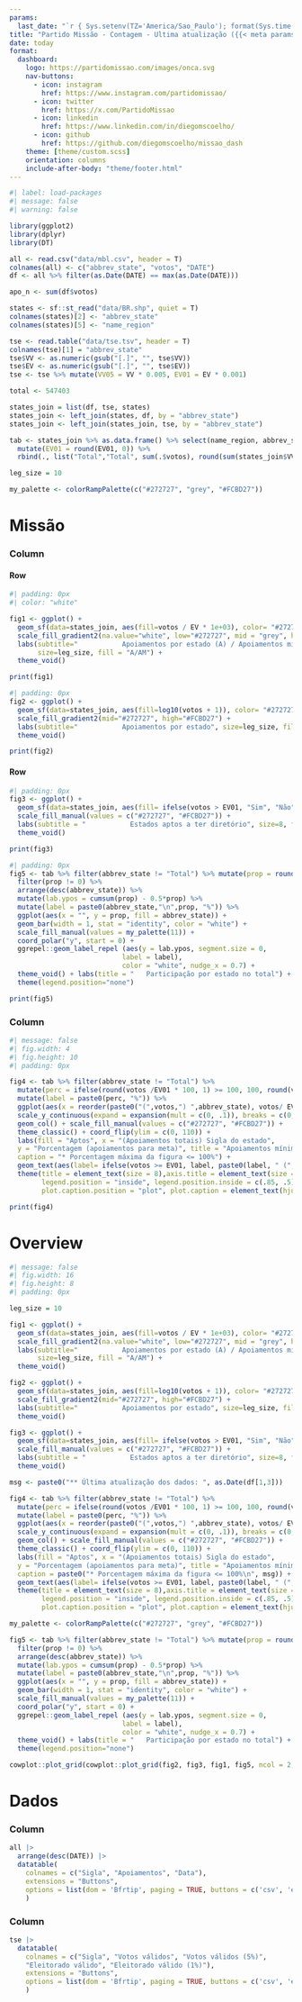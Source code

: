 ```yaml
---
params:
  last_date: "`r { Sys.setenv(TZ='America/Sao_Paulo'); format(Sys.time(), '%d %B, %Y %H:%M') }`"
title: "Partido Missão - Contagem - Ultima atualização ({{< meta params.last_date >}})"
date: today
format: 
  dashboard:
    logo: https://partidomissao.com/images/onca.svg
    nav-buttons:
      - icon: instagram
        href: https://www.instagram.com/partidomissao/
      - icon: twitter
        href: https://x.com/PartidoMissao
      - icon: linkedin
        href: https://www.linkedin.com/in/diegomscoelho/
      - icon: github
        href: https://github.com/diegomscoelho/missao_dash
    theme: [theme/custom.scss]
    orientation: columns
    include-after-body: "theme/footer.html"
---
```


```r
#| label: load-packages
#| message: false
#| warning: false

library(ggplot2)
library(dplyr)
library(DT)

all <- read.csv("data/mbl.csv", header = T)
colnames(all) <- c("abbrev_state", "votos", "DATE")
df <- all %>% filter(as.Date(DATE) == max(as.Date(DATE)))

apo_n <- sum(df$votos)

states <- sf::st_read("data/BR.shp", quiet = T)
colnames(states)[2] <- "abbrev_state"
colnames(states)[5] <- "name_region"

tse <- read.table("data/tse.tsv", header = T)
colnames(tse)[1] = "abbrev_state"
tse$VV <- as.numeric(gsub("[.]", "", tse$VV))
tse$EV <- as.numeric(gsub("[.]", "", tse$EV))
tse <- tse %>% mutate(VV05 = VV * 0.005, EV01 = EV * 0.001)

total <- 547403

states_join = list(df, tse, states)
states_join <- left_join(states, df, by = "abbrev_state")
states_join <- left_join(states_join, tse, by = "abbrev_state")

tab <- states_join %>% as.data.frame() %>% select(name_region, abbrev_state, votos, EV01) %>%
  mutate(EV01 = round(EV01, 0)) %>%
  rbind(., list("Total","Total", sum(.$votos), round(sum(states_join$VV05),0)))

leg_size = 10

my_palette <- colorRampPalette(c("#272727", "grey", "#FCBD27"))

```

# Missão

### Column {width="75%"}

#### Row {height="50%"}

```r
#| padding: 0px
#| color: "white"

fig1 <- ggplot() +
  geom_sf(data=states_join, aes(fill=votos / EV * 1e+03), color= "#272727", size=.15) +
  scale_fill_gradient2(na.value="white", low="#272727", mid = "grey", high="#FCBD27", midpoint = 1) +
  labs(subtitle="           Apoiamentos por estado (A) / Apoiamentos mínimos (AM)",
       size=leg_size, fill = "A/AM") +
  theme_void()

print(fig1)

```

```r
#| padding: 0px
fig2 <- ggplot() +
  geom_sf(data=states_join, aes(fill=log10(votos + 1)), color= "#272727", size=.15) +
  scale_fill_gradient2(mid="#272727", high="#FCBD27") +
  labs(subtitle="           Apoiamentos por estado", size=leg_size, fill = "Apoiamentos\n(log10)") +
  theme_void()

print(fig2)

```

#### Row {height="50%"}

```r
#| padding: 0px
fig3 <- ggplot() +
  geom_sf(data=states_join, aes(fill= ifelse(votos > EV01, "Sim", "Não")), color= "#272727", size=.15) +
  scale_fill_manual(values = c("#272727", "#FCBD27")) +
  labs(subtitle = "           Estados aptos a ter diretório", size=8, fill = "Aptos") +
  theme_void()

print(fig3)

```

```r
#| padding: 0px
fig5 <- tab %>% filter(abbrev_state != "Total") %>% mutate(prop = round(votos/sum(votos)*100,1)) %>%
  filter(prop != 0) %>%
  arrange(desc(abbrev_state)) %>%
  mutate(lab.ypos = cumsum(prop) - 0.5*prop) %>%
  mutate(label = paste0(abbrev_state,"\n",prop, "%")) %>%
  ggplot(aes(x = "", y = prop, fill = abbrev_state)) +
  geom_bar(width = 1, stat = "identity", color = "white") +
  scale_fill_manual(values = my_palette(11)) +
  coord_polar("y", start = 0) +
  ggrepel::geom_label_repel (aes(y = lab.ypos, segment.size = 0,
                            label = label),
                            color = "white", nudge_x = 0.7) +
  theme_void() + labs(title = "   Participação por estado no total") +
  theme(legend.position="none")

print(fig5)

```

### Column {width="25%"}

```r
#| message: false
#| fig.width: 4
#| fig.height: 10
#| padding: 0px

fig4 <- tab %>% filter(abbrev_state != "Total") %>%
  mutate(perc = ifelse(round(votos /EV01 * 100, 1) >= 100, 100, round(votos /EV01 * 100, 1))) %>%
  mutate(label = paste0(perc, "%")) %>%
  ggplot(aes(x = reorder(paste0("(",votos,") ",abbrev_state), votos/ EV01), y = perc, fill = ifelse(perc >= 100, "Sim", "Não"))) +
  scale_y_continuous(expand = expansion(mult = c(0, .1)), breaks = c(0, 25, 50, 75, 100)) +
  geom_col() + scale_fill_manual(values = c("#272727", "#FCBD27")) +
  theme_classic() + coord_flip(ylim = c(0, 110)) +
  labs(fill = "Aptos", x = "(Apoiamentos totais) Sigla do estado",
  y = "Porcentagem (apoiamentos para meta)", title = "Apoiamentos mínimos por estado (%)",
  caption = "* Porcentagem máxima da figura <= 100%") +
  geom_text(aes(label= ifelse(votos >= EV01, label, paste0(label, " (",EV01-votos,")"))),position = position_dodge2(0.9), hjust = -0.2, fontface=2, cex=2.5, show.legend = F) +
  theme(title = element_text(size = 8),axis.title = element_text(size = 10),
        legend.position = "inside", legend.position.inside = c(.85, .5),
        plot.caption.position = "plot", plot.caption = element_text(hjust = 0.5))

print(fig4)

```

# Overview

```r
#| message: false
#| fig.width: 16
#| fig.height: 8
#| padding: 0px

leg_size = 10

fig1 <- ggplot() +
  geom_sf(data=states_join, aes(fill=votos / EV * 1e+03), color= "#272727", size=.15) +
  scale_fill_gradient2(na.value="white", low="#272727", mid = "grey", high="#FCBD27", midpoint = 1) +
  labs(subtitle="           Apoiamentos por estado (A) / Apoiamentos mínimos (AM)",
       size=leg_size, fill = "A/AM") +
  theme_void()

fig2 <- ggplot() +
  geom_sf(data=states_join, aes(fill=log10(votos + 1)), color= "#272727", size=.15) +
  scale_fill_gradient2(mid="#272727", high="#FCBD27") +
  labs(subtitle="           Apoiamentos por estado", size=leg_size, fill = "Apoiamentos\n(log10)") +
  theme_void()

fig3 <- ggplot() +
  geom_sf(data=states_join, aes(fill= ifelse(votos > EV01, "Sim", "Não")), color= "#272727", size=.15) +
  scale_fill_manual(values = c("#272727", "#FCBD27")) +
  labs(subtitle = "           Estados aptos a ter diretório", size=8, fill = "Aptos") +
  theme_void()

msg <- paste0("** Última atualização dos dados: ", as.Date(df[1,3]))

fig4 <- tab %>% filter(abbrev_state != "Total") %>%
  mutate(perc = ifelse(round(votos /EV01 * 100, 1) >= 100, 100, round(votos /EV01 * 100, 1))) %>%
  mutate(label = paste0(perc, "%")) %>%
  ggplot(aes(x = reorder(paste0("(",votos,") ",abbrev_state), votos/ EV01), y = perc, fill = ifelse(perc >= 100, "Sim", "Não"))) +
  scale_y_continuous(expand = expansion(mult = c(0, .1)), breaks = c(0, 25, 50, 75, 100)) +
  geom_col() + scale_fill_manual(values = c("#272727", "#FCBD27")) +
  theme_classic() + coord_flip(ylim = c(0, 110)) +
  labs(fill = "Aptos", x = "(Apoiamentos totais) Sigla do estado",
  y = "Porcentagem (apoiamentos para meta)", title = "Apoiamentos mínimos por estado (%)",
  caption = paste0("* Porcentagem máxima da figura <= 100%\n", msg)) +
  geom_text(aes(label= ifelse(votos >= EV01, label, paste0(label, " (",EV01-votos,")"))),position = position_dodge2(0.9), hjust = -0.2, fontface=2, cex=2.5, show.legend = F) +
  theme(title = element_text(size = 8),axis.title = element_text(size = 10),
        legend.position = "inside", legend.position.inside = c(.85, .5),
        plot.caption.position = "plot", plot.caption = element_text(hjust = 0.5))

my_palette <- colorRampPalette(c("#272727", "grey", "#FCBD27"))

fig5 <- tab %>% filter(abbrev_state != "Total") %>% mutate(prop = round(votos/sum(votos)*100,1)) %>%
  filter(prop != 0) %>%
  arrange(desc(abbrev_state)) %>%
  mutate(lab.ypos = cumsum(prop) - 0.5*prop) %>%
  mutate(label = paste0(abbrev_state,"\n",prop, "%")) %>%
  ggplot(aes(x = "", y = prop, fill = abbrev_state)) +
  geom_bar(width = 1, stat = "identity", color = "white") +
  scale_fill_manual(values = my_palette(11)) +
  coord_polar("y", start = 0) +
  ggrepel::geom_label_repel (aes(y = lab.ypos, segment.size = 0,
                            label = label),
                            color = "white", nudge_x = 0.7) +
  theme_void() + labs(title = "   Participação por estado no total") +
  theme(legend.position="none")

cowplot::plot_grid(cowplot::plot_grid(fig2, fig3, fig1, fig5, ncol = 2, scale = c(1,1,1,0.85)), fig4, rel_widths = c(1,0.3))


```

# Dados

### Column {width="50%"}

```r
all |>
  arrange(desc(DATE)) |>
  datatable(
    colnames = c("Sigla", "Apoiamentos", "Data"),
    extensions = "Buttons",
    options = list(dom = 'Bfrtip', paging = TRUE, buttons = c('csv', 'excel'))
    )
```

### Column {width="50%"}

```r
tse |>
  datatable(
    colnames = c("Sigla", "Votos válidos", "Votos válidos (5%)",
    "Eleitorado válido", "Eleitorado válido (1%)"),
    extensions = "Buttons",
    options = list(dom = 'Bfrtip', paging = TRUE, buttons = c('csv', 'excel'))
    )
```